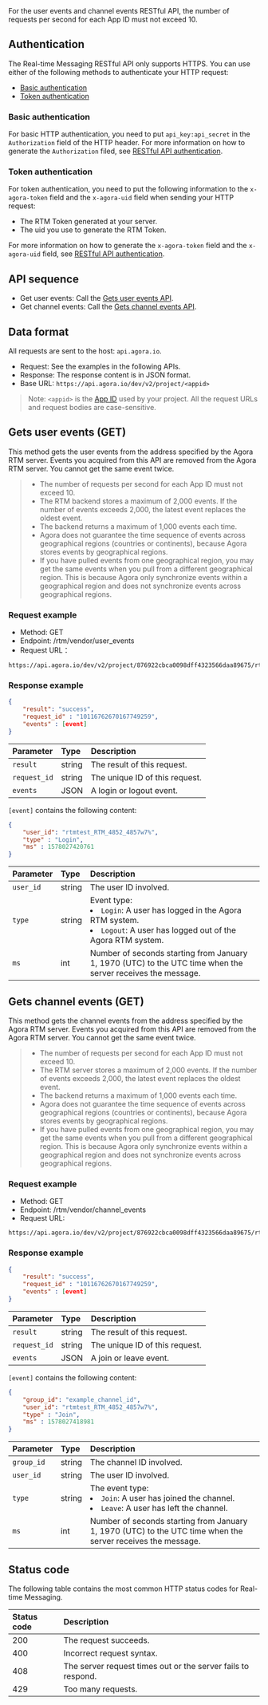 

<div class="alert note">For the user events and channel events RESTful API, the number of requests per second for each App ID must not exceed 10.</div>

## <a name="auth"></a>Authentication

The Real-time Messaging RESTful API only supports HTTPS.
You can use either of the following methods to authenticate your HTTP request: 

- [Basic authentication](#basicauth)
- [Token authentication](#tokenauth)

### <a name="basicauth"></a>Basic authentication

For basic HTTP authentication, you need to put `api_key:api_secret` in the `Authorization` field of the HTTP header. For more information on how to generate the `Authorization` filed, see [RESTful API authentication](/interactive-live-streaming/reference/restful-authentication).

### <a name="tokenauth"></a>Token authentication

For token authentication, you need to put the following information to the `x-agora-token` field and the `x-agora-uid` field when sending your HTTP request: 

- The RTM Token generated at your server. 
- The uid you use to generate the RTM Token. 

For more information on how to generate the `x-agora-token` field and the `x-agora-uid` field, see [RESTful API authentication](/interactive-live-streaming/reference/restful-authentication).

## API sequence


- Get user events: Call the [Gets user events API](#get_user).
- Get channel events: Call the [Gets channel events API](#get_channel).


## Data format

All requests are sent to the host: `api.agora.io`.

- Request: See the examples in the following APIs.
- Response: The response content is in JSON format.
- Base URL: `https://api.agora.io/dev/v2/project/<appid>`

> Note: <code>&lt;appid&gt;</code> is the [App ID](/video-calling/reference/manage-agora-account) used by your project. All the request URLs and request bodies are case-sensitive.


## <a name="get_user"></a>Gets user events (GET)

This method gets the user events from the address specified by the Agora RTM server. Events you acquired from this API are removed from the Agora RTM server. You cannot get the same event twice.

> - The number of requests per second for each App ID must not exceed 10.
> - The RTM backend stores a maximum of 2,000 events. If the number of events exceeds 2,000, the latest event replaces the oldest event.
> - The backend returns a maximum of 1,000 events each time.
> - Agora does not guarantee the time sequence of events across geographical regions (countries or continents), because Agora stores events by geographical regions.
> - If you have pulled events from one geographical region, you may get the same events when you pull from a different geographical region. This is because Agora only synchronize events within a geographical region and does not synchronize events across geographical regions.

### Request example

- Method: GET
- Endpoint: /rtm/vendor/user_events
- Request URL：

```
https://api.agora.io/dev/v2/project/876922cbca0098dff4323566daa89675/rtm/vendor/user_events
```

### Response example

```json
{
    "result": "success",
    "request_id" : "10116762670167749259",
    "events" : [event]
}
```

| Parameter    | Type   | Description                    |
| :----------- | :----- | :----------------------------- |
| `result`     | string | The result of this request.    |
| `request_id` | string | The unique ID of this request. |
| `events`     | JSON   | A login or logout event.       |

`[event]` contains the following content:

```json
{
    "user_id": "rtmtest_RTM_4852_4857w7%",
    "type" : "Login",
    "ms" : 1578027420761
}
```

| Parameter     | Type   | Description   |
| :------- | :----- | :-------------------- |
| `user_id` | string | The user ID involved.   |
| `type`   | string | Event type: <li>`Login`: A user has logged in the Agora RTM system.</li><li>`Logout`: A user has logged out of the Agora RTM system.</li> |
| `ms`  | int    | Number of seconds starting from January 1, 1970 (UTC) to the UTC time when the server receives the message.    |


## <a name="get_channel"></a>Gets channel events (GET)

This method gets the channel events from the address specified by the Agora RTM server. Events you acquired from this API are removed from the Agora RTM server. You cannot get the same event twice.

> - The number of requests per second for each App ID must not exceed 10.
> - The RTM server stores a maximum of 2,000 events. If the number of events exceeds 2,000, the latest event replaces the oldest event.
> - The backend returns a maximum of 1,000 events each time.
> - Agora does not guarantee the time sequence of events across geographical regions (countries or continents), because Agora stores events by geographical regions.
> - If you have pulled events from one geographical region, you may get the same events when you pull from a different geographical region. This is because Agora only synchronize events within a geographical region and does not synchronize events across geographical regions.

### Request example

- Method: GET
- Endpoint: /rtm/vendor/channel_events
- Request URL:

```
https://api.agora.io/dev/v2/project/876922cbca0098dff4323566daa89675/rtm/vendor/channel_events
```


### Response example

```json
{
    "result": "success",
    "request_id" : "10116762670167749259",
    "events" : [event]
}
```

| Parameter    | Type   | Description                    |
| :----------- | :----- | :----------------------------- |
| `result`     | string | The result of this request.    |
| `request_id` | string | The unique ID of this request. |
| `events`     | JSON   | A join or leave event.         |

`[event]` contains the following content:

```json
{
    "group_id": "example_channel_id",
    "user_id": "rtmtest_RTM_4852_4857w7%",
    "type" : "Join",
    "ms" : 1578027418981
}
```

| Parameter | Type   | Description                                                  |
| :-------- | :----- | :----------------------------------------------------------- |
| `group_id` | string | The channel ID involved.                                        |
| `user_id` | string | The user ID involved.                                        |
| `type`    | string | The event type: <li>`Join`: A user has joined the channel. </li><li>`Leave`: A user has left the channel. </li> |
| `ms`      | int    | Number of seconds starting from January 1, 1970 (UTC) to the UTC time when the server receives the message.                             |


## Status code

The following table contains the most common HTTP status codes for Real-time Messaging.

| Status code | Description                                                  |
| :---------- | :----------------------------------------------------------- |
|200         | The request succeeds. |
|400         | Incorrect request syntax. |
|408         | The server request times out or the server fails to respond. |
| 429        | Too many requests.     |